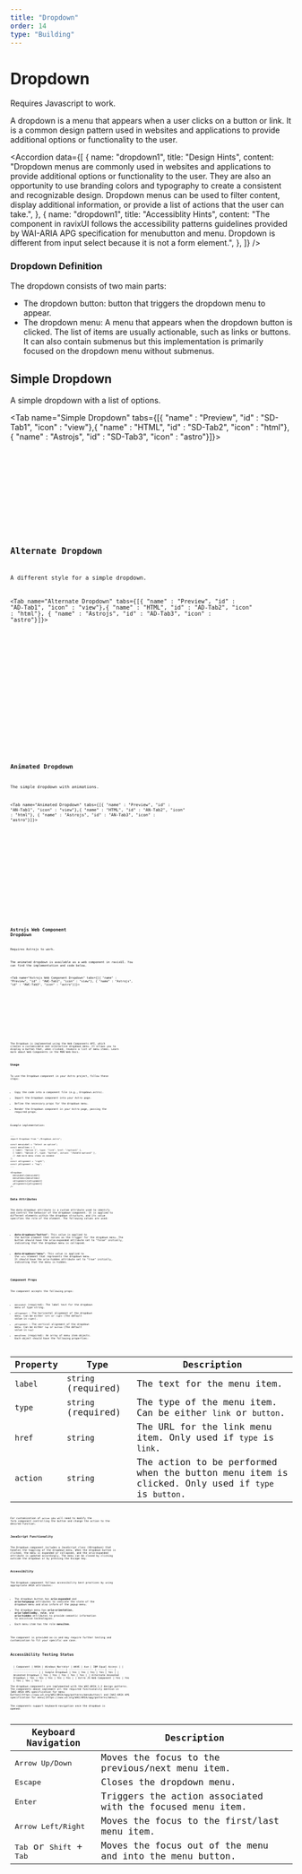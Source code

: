 ```yaml
---
title: "Dropdown"
order: 14
type: "Building"
---
```



# Dropdown

<Alert type="info">Requires Javascript to work.</Alert>

A dropdown is a menu that appears when a user clicks on a button or link. It is a common design pattern used in websites and applications to provide additional options or functionality to the user.

<Accordion
  data={[
    {
      name: "dropdown1",
      title: "Design Hints",
      content:
        "Dropdown menus are commonly used in websites and applications to provide additional options or functionality to the user. They are also an opportunity to use branding colors and typography to create a consistent and recognizable design. Dropdown menus can be used to filter content, display additional information, or provide a list of actions that the user can take.",
    },
    {
      name: "dropdown1",
      title: "Accessiblity Hints",
      content:
        "The component in ravixUI follows the accessibility patterns guidelines provided by WAI-ARIA APG specification for menubutton and menu. Dropdown is different from input select because it is not a form element.",
    },
  ]}
/>

### Dropdown Definition

The dropdown consists of two main parts:

- The dropdown button: button that triggers the dropdown menu to appear.
- The dropdown menu: A menu that appears when the dropdown button is clicked. The list of items are usually actionable, such as links or buttons. It can also contain submenus but this implementation is primarily focused on the dropdown menu without submenus.

## Simple Dropdown

A simple dropdown with a list of options.

<Tab name="Simple Dropdown" tabs={[{ "name" : "Preview", "id" : "SD-Tab1", "icon" : "view"},{ "name" : "HTML", "id" : "SD-Tab2", "icon" : "html"}, { "name" : "Astrojs", "id" : "SD-Tab3", "icon" : "astro"}]}>

<section id ="SD-Tab1-panel" role="tabpanel" data-role="tabpanel" aria-labelledby="SD-Tab1">
<div class="flex h-72 p-6 items-start justify-center">
<Dropdown />
</div>

</section>

<section id ="SD-Tab2-panel" role="tabpanel" data-role="tabpanel" class="hidden" aria-labelledby="SD-Tab2">

<Code code={DropdownCode} lang="html" wrap="true" data-pagefind-ignore />

</section>

<section id ="SD-Tab3-panel" role="tabpanel" data-role="tabpanel" class="hidden" aria-labelledby="SD-Tab3">

<Code
  code={DropdownCodeAstro}
  lang="astro"
  title="SimpleDropdown.astro"
  wrap="true"
  data-pagefind-ignore
/>

</section>

</Tab>

## Alternate Dropdown

A different style for a simple dropdown.

<Tab name="Alternate Dropdown" tabs={[{ "name" : "Preview", "id" : "AD-Tab1", "icon" : "view"},{ "name" : "HTML", "id" : "AD-Tab2", "icon" : "html"}, { "name" : "Astrojs", "id" : "AD-Tab3", "icon" : "astro"}]}>

<section id ="AD-Tab1-panel" role="tabpanel" data-role="tabpanel" aria-labelledby="AD-Tab1">
<div class="flex h-72 p-6 items-start justify-center">
<AltDropdown />
</div>

</section>

<section id ="AD-Tab2-panel" role="tabpanel" data-role="tabpanel" class="hidden" aria-labelledby="AD-Tab2">

<Code code={AltDropdownCode} lang="html" wrap="true" data-pagefind-ignore />

</section>

<section id ="AD-Tab3-panel" role="tabpanel" data-role="tabpanel" class="hidden" aria-labelledby="AD-Tab3">

<Code
  code={AltDropdownCodeAstro}
  lang="astro"
  title="AltDropdown.astro"
  wrap="true"
  data-pagefind-ignore
/>

</section>

</Tab>

## Animated Dropdown

The simple dropdown with animations.

<Tab name="Animated Dropdown" tabs={[{ "name" : "Preview", "id" : "AN-Tab1", "icon" : "view"},{ "name" : "HTML", "id" : "AN-Tab2", "icon" : "html"}, { "name" : "Astrojs", "id" : "AN-Tab3", "icon" : "astro"}]}>

<section id ="AN-Tab1-panel" role="tabpanel" data-role="tabpanel" aria-labelledby="AN-Tab1">
<div class="flex h-72 p-6 items-start justify-center">
<AnimatedDropdown />
</div>

</section>

<section id ="AN-Tab2-panel" role="tabpanel" data-role="tabpanel" class="hidden" aria-labelledby="AN-Tab2">

<Code
  code={AnimatedDropdownCode}
  lang="html"
  wrap="true"
  data-pagefind-ignore
/>

</section>

<section id ="AN-Tab3-panel" role="tabpanel" data-role="tabpanel" class="hidden" aria-labelledby="AN-Tab3">

<Code
  code={AnimatedDropdownCodeAstro}
  lang="astro"
  title="AnimatedDropdown.astro"
  wrap="true"
  data-pagefind-ignore
/>

</section>

</Tab>

## Astrojs Web Component Dropdown

<Alert heading="Info">Requires Astrojs to work.</Alert>

The animated dropdown is available as a web component in ravixUI. You can find the implementation and code below.

<Tab name="Astrojs Web Component Dropdown" tabs={[{ "name" : "Preview", "id" : "AWC-Tab1", "icon" : "view"}, { "name" : "Astrojs", "id" : "AWC-Tab3", "icon" : "astro"}]}>

<section id ="AWC-Tab1-panel" role="tabpanel" data-role="tabpanel" aria-labelledby="AWC-Tab1">
<div class="flex h-96 p-6 items-start justify-center">
<WCDropdown menuLabel="Dropdown" menuItems={[ {
    label: "Account Settings",
    type: "link",
    href: "#",
  },
  {
    label: "Profile",
    type: "link",
    href: "#",
  },
  {
    label: "Settings",
    type: "link",
    href: "#",
  },
  {
    label: "Notifications",
    type: "link",
    href: "#",
  },
  {
    label: "Help",
    type: "link",
    href: "#",
  },
  {
    label: "Logout",
    type: "button",
    action: "#",
  },
]} xAlignment="right" yAlignment="top"/>
</div>

</section>

<section id ="AWC-Tab3-panel" role="tabpanel" data-role="tabpanel" class="hidden" aria-labelledby="AWC-Tab3">

<Code
  code={AnimatedDropdownCodeAstro}
  lang="astro"
  title="WebComponentDropdown.astro"
  wrap="true"
  data-pagefind-ignore
/>

</section>

</Tab>

The Dropdown is implemented using the Web Components API, which creates a customizable and interactive dropdown menu. It allows you to display a button that, when clicked, reveals a list of menu items. Learn more about Web Components in the MDN Web Docs.

### Usage

To use the Dropdown component in your Astro project, follow these steps:

- Copy the code into a component file (e.g., Dropdown.astro).
- Import the Dropdown component into your Astro page.
- Define the necessary props for the dropdown menu.
- Render the Dropdown component in your Astro page, passing the required props.

Example implementation:

```astro title="YourPage.astro"
---
import Dropdown from "./Dropdown.astro";

const menuLabel = "Select an option";
const menuItems = [
  { label: "Option 1", type: "link", href: "/option1" },
  { label: "Option 2", type: "button", action: "/handle-option2" },
  // Add more menu items as needed
];
const xAlignment = "right";
const yAlignment = "top";
---

<Dropdown
  menuLabel={menuLabel}
  menuItems={menuItems}
  xAlignment={xAlignment}
  yAlignment={yAlignment}
/>
```

### Data Attributes

The data-dropdown attribute is a custom attribute used to identify and control the behavior of the dropdown component. It is applied to different elements within the dropdown structure, and its value specifies the role of the element. The following values are used:

- **data-dropdown="button"**: This value is applied to the button element that serves as the trigger for the dropdown menu. The button should have the aria-expanded attribute set to "false" initially, indicating that the dropdown menu is collapsed.

- **data-dropdown="menu"**: This value is applied to the `<ul>` element that represents the dropdown menu. It should have the aria-hidden attribute set to "true" initially, indicating that the menu is hidden.

### Component Props

The component accepts the following props:

- `menuLabel` (required): The label text for the dropdown menu of type string.
- `xAlignment` : The horizontal alignment of the dropdown menu. Can be either `left` or `right` (The default value is `right`).
- `yAlignment` : The vertical alignment of the dropdown menu. Can be either `top` or `bottom` (The default value is `top`)
- `menuItems` (required): An array of menu item objects. Each object should have the following properties:

| Property | Type                | Description                                                                                       |
| -------- | ------------------- | ------------------------------------------------------------------------------------------------- |
| `label`  | `string` (required) | The text for the menu item.                                                                       |
| `type`   | `string` (required) | The type of the menu item. Can be either `link` or `button`.                                      |
| `href`   | `string`            | The URL for the link menu item. Only used if `type` is `link`.                                    |
| `action` | `string`            | The action to be performed when the button menu item is clicked. Only used if `type` is `button`. |

For customization of `action` you will need to modify the form component controlling the button and change the action to the desired function.

### JavaScript Functionality

The Dropdown component includes a JavaScript class (XDropdown) that handles the toggling of the dropdown menu. When the dropdown button is clicked, the menu is expanded or collapsed, and the aria-expanded attribute is updated accordingly. The menu can be closed by clicking outside the dropdown or by pressing the Escape key.

### Accessibility

The Dropdown component follows accessibility best practices by using appropriate ARIA attributes:

- The dropdown button has **aria-expanded** and **aria-haspopup** attributes to indicate the state of the dropdown menu and also inform of the popup menu.
- The dropdown menu has **aria-orientation**, **aria-labelledby**, **role**, and **aria-hidden** attributes to provide semantic information to assistive technologies.
- Each menu item has the role **menuitem**.

The component is provided as-is and may require further testing and customization to fit your specific use case.

## Accessibility Testing Status

<TableWrapper>
  | Component | NVDA | Windows Narrator | WAVE | Axe | IBM Equal Access | |
  --------------------------- | ---- | ---------------- | ---- | --- |
  ---------------- | | Simple Dropdown | Yes | Yes | Yes | Yes | Yes | |
  Animated Dropdown | Yes | Yes | Yes | Yes | Yes | | Alternate Animated
  Dropdown | Yes | Yes | Yes | Yes | Yes | | Astro JS Web Component | Yes | Yes
  | Yes | Yes | Yes |
</TableWrapper>
The dropdown components are implemented with the WAI-ARIA 1.2 design patterns.
The components above implement all the required functionality mention in
[WAI-ARIA APG specification for menu
button](https://www.w3.org/WAI/ARIA/apg/patterns/menubutton/) and [WAI-ARIA APG
specification for menu](https://www.w3.org/WAI/ARIA/apg/patterns/menu/).

The components support keyboard navigation once the dropdown is opened:

| Keyboard Navigation                                 | Description                                                |
| --------------------------------------------------- | ---------------------------------------------------------- |
| <kbd>Arrow Up/Down</kbd>                            | Moves the focus to the previous/next menu item.            |
| <kbd>Escape</kbd>                                   | Closes the dropdown menu.                                  |
| <kbd>Enter</kbd>                                    | Triggers the action associated with the focused menu item. |
| <kbd>Arrow Left/Right</kbd>                         | Moves the focus to the first/last menu item.               |
| <kbd>Tab</kbd> or <kbd>Shift</kbd> + <kbd>Tab</kbd> | Moves the focus out of the menu and into the menu button.  |

